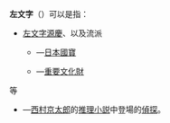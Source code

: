 '''左文字'''（{{jp|j=左文字|hg=さもんじ|rm=Samonji|lead=yes}}）可以是指：
*[[左文字源慶|左文字源慶]]、以及{{tsl|ja|刀匠}}流派
**{{tsl|ja|江雪左文字}}—[[日本國寶|日本國寶]]
**{{tsl|ja|宗三左文字}}—[[重要文化財|重要文化財]]
等

*{{tsl|ja|左文字進}}—[[西村京太郎|西村京太郎]]的[[推理小説|推理小説]]中登場的[[偵探|偵探]]。

{{disambig|Cat=三字消歧義}}